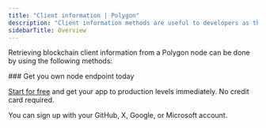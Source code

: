 ---
title: "Client information | Polygon"
description: "Client information methods are useful to developers as they allow them to retrieve important information about the client software, network, and node that their application is connected to. This information is critical for building reliable and efficient Polygon applications, ensuring compatibility, and monitoring the status and connectivity of the node."
sidebarTitle: Overview
---

Retrieving blockchain client information from a Polygon node can be done by using the following methods:

<CardGroup>
<Card title="web3_clientVersion | Polygon" href="/api-reference/polygon_node_api/client_info/web3_clientVersion" icon="angle-right" iconType="solid" horizontal />
<Card title="net_peerCount | Polygon" href="/api-reference/polygon_node_api/client_info/net_peerCount" icon="angle-right" iconType="solid" horizontal />
<Card title="net_listening | Polygon" href="/api-reference/polygon_node_api/client_info/net_listening" icon="angle-right" iconType="solid" horizontal />
</CardGroup>

<Check>
  ### Get you own node endpoint today

  [Start for free](https://console.chainstack.com/) and get your app to production levels immediately. No credit card required.

  You can sign up with your GitHub, X, Google, or Microsoft account.
</Check>
